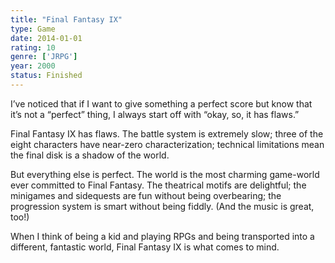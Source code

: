```yaml
---
title: "Final Fantasy IX"
type: Game
date: 2014-01-01
rating: 10
genre: ['JRPG']
year: 2000
status: Finished
---
```


I’ve noticed that if I want to give something a perfect score but know that it’s not a “perfect” thing, I always start off with “okay, so, it has flaws.”

Final Fantasy IX has flaws. The battle system is extremely slow; three of the eight characters have near-zero characterization; technical limitations mean the final disk is a shadow of the world.

But everything else is perfect. The world is the most charming game-world ever committed to Final Fantasy. The theatrical motifs are delightful; the minigames and sidequests are fun without being overbearing; the progression system is smart without being fiddly. (And the music is great, too!)

When I think of being a kid and playing RPGs and being transported into a different, fantastic world, Final Fantasy IX is what comes to mind.
